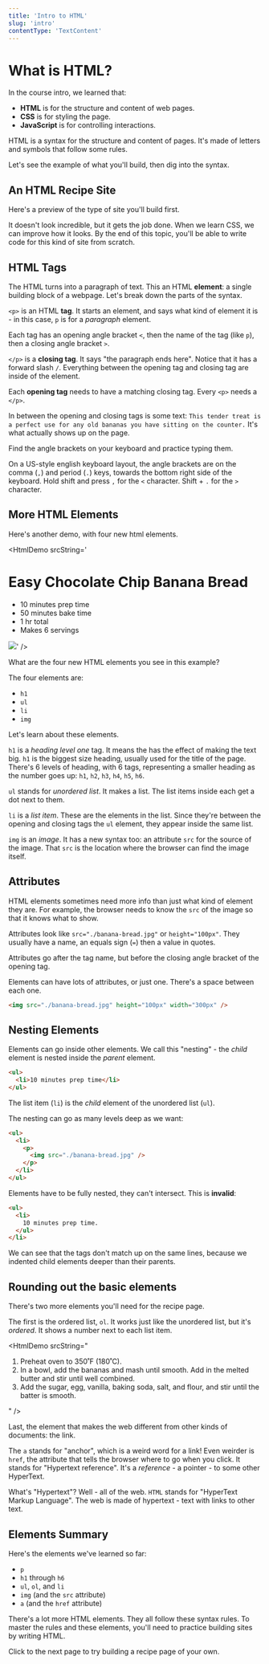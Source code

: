 ```yaml
---
title: 'Intro to HTML'
slug: 'intro'
contentType: 'TextContent'
---
```



# What is HTML?

In the course intro, we learned that:

- **HTML** is for the structure and content of web pages.
- **CSS** is for styling the page.
- **JavaScript** is for controlling interactions.

HTML is a syntax for the structure and content of pages. It's made of letters and symbols that
follow some rules.

Let's see the example of what you'll build, then dig into the syntax.

## An HTML Recipe Site

Here's a preview of the type of site you'll build first.

<Exercise demo title="Recipe Page Demo" contentSrc="@makeschool2/Recipe-Page-Demo" />

It doesn't look incredible, but it gets the job done. When we learn CSS, we can improve how it
looks. By the end of this topic, you'll be able to write code for this kind of site from scratch.

## HTML Tags

<HtmlDemo srcString="<p>This tender treat is a perfect use for any old bananas you have sitting on the counter.</p>" />

The HTML turns into a paragraph of text. This an HTML **element**: a single building block of a
webpage. Let's break down the parts of the syntax.

`<p>` is an HTML **tag**. It starts an element, and says what kind of element it is - in this case,
`p` is for a _paragraph_ element.

Each tag has an opening angle bracket `<`, then the name of the tag (like `p`), then a closing angle
bracket `>`.

`</p>` is a **closing tag**. It says "the paragraph ends here". Notice that it has a forward slash
`/`. Everything between the opening tag and closing tag are inside of the element.

Each **opening tag** needs to have a matching closing tag. Every `<p>` needs a `</p>`.

In between the opening and closing tags is some text:
`This tender treat is a perfect use for any old bananas you have sitting on the counter.` It's what
actually shows up on the page.

<TextResponse>
<Prompt>

Find the angle brackets on your keyboard and practice typing them.

</Prompt>
<Explanation>

On a US-style english keyboard layout, the angle brackets are on the comma (`,`) and period (`.`)
keys, towards the bottom right side of the keyboard. Hold shift and press `,` for the `<` character.
Shift + `.` for the `>` character.

</Explanation>
</TextResponse>

## More HTML Elements

Here's another demo, with four new html elements.

<HtmlDemo
  srcString='
<h1>Easy Chocolate Chip Banana Bread</h1>
<ul>
  <li>10 minutes prep time</li>
  <li>50 minutes bake time</li>
  <li>1 hr total</li>
  <li>Makes 6 servings</li>
</ul>
<img src="./banana-bread.jpeg" />'
/>

<TextResponse>
<Prompt>

What are the four new HTML elements you see in this example?

</Prompt>

<Explanation>

The four elements are:

- `h1`
- `ul`
- `li`
- `img`

</Explanation>
</TextResponse>

Let's learn about these elements.

`h1` is a _heading level one_ tag. It means the has the effect of making the text big. `h1` is the
biggest size heading, usually used for the title of the page. There's 6 levels of heading, with 6
tags, representing a smaller heading as the number goes up: `h1`, `h2`, `h3`, `h4`, `h5`, `h6`.

`ul` stands for _unordered list_. It makes a list. The list items inside each get a dot next to
them.

`li` is a _list item_. These are the elements in the list. Since they're between the opening and
closing tags the `ul` element, they appear inside the same list.

`img` is an _image_. It has a new syntax too: an attribute `src` for the source of the image. That
`src` is the location where the browser can find the image itself.

## Attributes

HTML elements sometimes need more info than just what kind of element they are. For example, the
browser needs to know the `src` of the image so that it knows what to show.

Attributes look like `src="./banana-bread.jpg"` or `height="100px"`. They usually have a name, an
equals sign (`=`) then a value in quotes.

Attributes go after the tag name, but before the closing angle bracket of the opening tag.

Elements can have lots of attributes, or just one. There's a space between each one.

```html
<img src="./banana-bread.jpg" height="100px" width="300px" />
```

## Nesting Elements

Elements can go inside other elements. We call this "nesting" - the _child_ element is nested inside
the _parent_ element.

```html
<ul>
  <li>10 minutes prep time</li>
</ul>
```

The list item (`li`) is the _child_ element of the unordered list (`ul`).

The nesting can go as many levels deep as we want:

```html
<ul>
  <li>
    <p>
      <img src="./banana-bread.jpg" />
    </p>
  </li>
</ul>
```

Elements have to be fully nested, they can't intersect. This is **invalid**:

```html
<ul>
  <li>
    10 minutes prep time.
  </ul>
</li>
```

We can see that the tags don't match up on the same lines, because we indented child elements deeper
than their parents.

## Rounding out the basic elements

There's two more elements you'll need for the recipe page.

The first is the ordered list, `ol`. It works just like the unordered list, but it's _ordered_. It
shows a number next to each list item.

<HtmlDemo
  srcString="
<ol>
  <li>Preheat oven to 350˚F (180˚C).</li>
  <li>In a bowl, add the bananas and mash until smooth. Add in the melted butter and stir until well combined.</li>
  <li>Add the sugar, egg, vanilla, baking soda, salt, and flour, and stir until the batter is smooth.</li>
</ol>
"
/>

Last, the element that makes the web different from other kinds of documents: the link.

<HtmlDemo srcString="<a href='https://www.nngroup.com/articles/hypertext-history/'>The History of HyperText</a>" />

The `a` stands for "anchor", which is a weird word for a link! Even weirder is `href`, the attribute
that tells the browser where to go when you click. It stands for "Hypertext reference". It's a
_reference_ - a pointer - to some other HyperText.

What's "Hypertext"? Well - all of the web. `HTML` stands for "HyperText Markup Language". The web is
made of hypertext - text with links to other text.

## Elements Summary

Here's the elements we've learned so far:

- `p`
- `h1` through `h6`
- `ul`, `ol`, and `li`
- `img` (and the `src` attribute)
- `a` (and the `href` attribute)

There's a lot more HTML elements. They all follow these syntax rules. To master the rules and these
elements, you'll need to practice building sites by writing HTML.

Click to the next page to try building a recipe page of your own.
